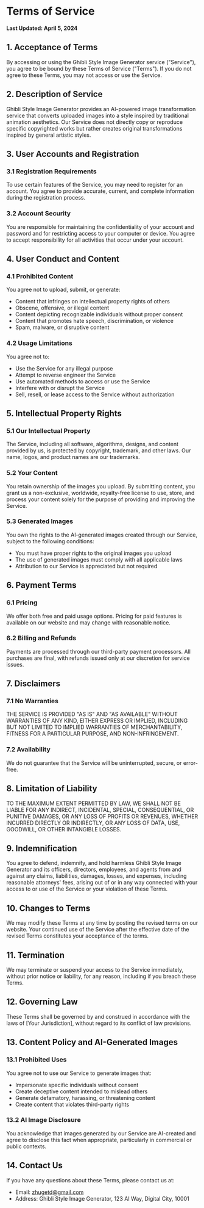 # Terms of Service

**Last Updated: April 5, 2024**

## 1. Acceptance of Terms

By accessing or using the Ghibli Style Image Generator service ("Service"), you agree to be bound by these Terms of Service ("Terms"). If you do not agree to these Terms, you may not access or use the Service.

## 2. Description of Service

Ghibli Style Image Generator provides an AI-powered image transformation service that converts uploaded images into a style inspired by traditional animation aesthetics. Our Service does not directly copy or reproduce specific copyrighted works but rather creates original transformations inspired by general artistic styles.

## 3. User Accounts and Registration

### 3.1 Registration Requirements
To use certain features of the Service, you may need to register for an account. You agree to provide accurate, current, and complete information during the registration process.

### 3.2 Account Security
You are responsible for maintaining the confidentiality of your account and password and for restricting access to your computer or device. You agree to accept responsibility for all activities that occur under your account.

## 4. User Conduct and Content

### 4.1 Prohibited Content
You agree not to upload, submit, or generate:
- Content that infringes on intellectual property rights of others
- Obscene, offensive, or illegal content
- Content depicting recognizable individuals without proper consent
- Content that promotes hate speech, discrimination, or violence
- Spam, malware, or disruptive content

### 4.2 Usage Limitations
You agree not to:
- Use the Service for any illegal purpose
- Attempt to reverse engineer the Service
- Use automated methods to access or use the Service
- Interfere with or disrupt the Service
- Sell, resell, or lease access to the Service without authorization

## 5. Intellectual Property Rights

### 5.1 Our Intellectual Property
The Service, including all software, algorithms, designs, and content provided by us, is protected by copyright, trademark, and other laws. Our name, logos, and product names are our trademarks.

### 5.2 Your Content
You retain ownership of the images you upload. By submitting content, you grant us a non-exclusive, worldwide, royalty-free license to use, store, and process your content solely for the purpose of providing and improving the Service.

### 5.3 Generated Images
You own the rights to the AI-generated images created through our Service, subject to the following conditions:
- You must have proper rights to the original images you upload
- The use of generated images must comply with all applicable laws
- Attribution to our Service is appreciated but not required

## 6. Payment Terms

### 6.1 Pricing
We offer both free and paid usage options. Pricing for paid features is available on our website and may change with reasonable notice.

### 6.2 Billing and Refunds
Payments are processed through our third-party payment processors. All purchases are final, with refunds issued only at our discretion for service issues.

## 7. Disclaimers

### 7.1 No Warranties
THE SERVICE IS PROVIDED "AS IS" AND "AS AVAILABLE" WITHOUT WARRANTIES OF ANY KIND, EITHER EXPRESS OR IMPLIED, INCLUDING BUT NOT LIMITED TO IMPLIED WARRANTIES OF MERCHANTABILITY, FITNESS FOR A PARTICULAR PURPOSE, AND NON-INFRINGEMENT.

### 7.2 Availability
We do not guarantee that the Service will be uninterrupted, secure, or error-free.

## 8. Limitation of Liability

TO THE MAXIMUM EXTENT PERMITTED BY LAW, WE SHALL NOT BE LIABLE FOR ANY INDIRECT, INCIDENTAL, SPECIAL, CONSEQUENTIAL, OR PUNITIVE DAMAGES, OR ANY LOSS OF PROFITS OR REVENUES, WHETHER INCURRED DIRECTLY OR INDIRECTLY, OR ANY LOSS OF DATA, USE, GOODWILL, OR OTHER INTANGIBLE LOSSES.

## 9. Indemnification

You agree to defend, indemnify, and hold harmless Ghibli Style Image Generator and its officers, directors, employees, and agents from and against any claims, liabilities, damages, losses, and expenses, including reasonable attorneys' fees, arising out of or in any way connected with your access to or use of the Service or your violation of these Terms.

## 10. Changes to Terms

We may modify these Terms at any time by posting the revised terms on our website. Your continued use of the Service after the effective date of the revised Terms constitutes your acceptance of the terms.

## 11. Termination

We may terminate or suspend your access to the Service immediately, without prior notice or liability, for any reason, including if you breach these Terms.

## 12. Governing Law

These Terms shall be governed by and construed in accordance with the laws of [Your Jurisdiction], without regard to its conflict of law provisions.

## 13. Content Policy and AI-Generated Images

### 13.1 Prohibited Uses
You agree not to use our Service to generate images that:
- Impersonate specific individuals without consent
- Create deceptive content intended to mislead others
- Generate defamatory, harassing, or threatening content
- Create content that violates third-party rights

### 13.2 AI Image Disclosure
You acknowledge that images generated by our Service are AI-created and agree to disclose this fact when appropriate, particularly in commercial or public contexts.

## 14. Contact Us

If you have any questions about these Terms, please contact us at:
- Email: [zhugetd@gmail.com](mailto:zhugetd@gmail.com)
- Address: Ghibli Style Image Generator, 123 AI Way, Digital City, 10001 
